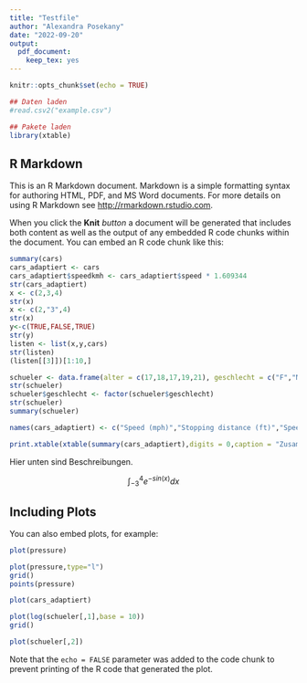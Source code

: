 ```yaml
---
title: "Testfile"
author: "Alexandra Posekany"
date: "2022-09-20"
output: 
  pdf_document: 
    keep_tex: yes
---
```


```r
knitr::opts_chunk$set(echo = TRUE)

## Daten laden 
#read.csv2("example.csv")

## Pakete laden 
library(xtable)

```

## R Markdown

This is an R Markdown document. Markdown is a simple formatting syntax for authoring HTML, PDF, and MS Word documents. For more details on using R Markdown see <http://rmarkdown.rstudio.com>.

When you click the **Knit** *button* a document will be generated that includes both content as well as the output of any embedded R code chunks within the document. You can embed an R code chunk like this:

```r
summary(cars)
cars_adaptiert <- cars
cars_adaptiert$speedkmh <- cars_adaptiert$speed * 1.609344
str(cars_adaptiert)
x <- c(2,3,4)
str(x)
x <- c(2,"3",4)
str(x)
y<-c(TRUE,FALSE,TRUE)
str(y)
listen <- list(x,y,cars)
str(listen)
(listen[[3]])[1:10,]
```



```r
schueler <- data.frame(alter = c(17,18,17,19,21), geschlecht = c("F","M","M","M","M"))
str(schueler)
schueler$geschlecht <- factor(schueler$geschlecht)
str(schueler)
summary(schueler)
```

```r
names(cars_adaptiert) <- c("Speed (mph)","Stopping distance (ft)","Speed (kmh)")

print.xtable(xtable(summary(cars_adaptiert),digits = 0,caption = "Zusammenfassung von cars; 1. Spalte speed in mph; 2. Spalte stopping distance in ft; 3. Spalte speed in km/h"),include.rownames = FALSE,comment = FALSE)
```

Hier unten sind Beschreibungen. 

$$
\int_{-3}^{4}{e^{-sin(x)} dx}
$$


## Including Plots

You can also embed plots, for example:

```r
plot(pressure)
```

```r
plot(pressure,type="l")
grid()
points(pressure)
```

```r
plot(cars_adaptiert)
```

```r
plot(log(schueler[,1],base = 10))
grid()
```

```r
plot(schueler[,2])
```

Note that the `echo = FALSE` parameter was added to the code chunk to prevent printing of the R code that generated the plot.
